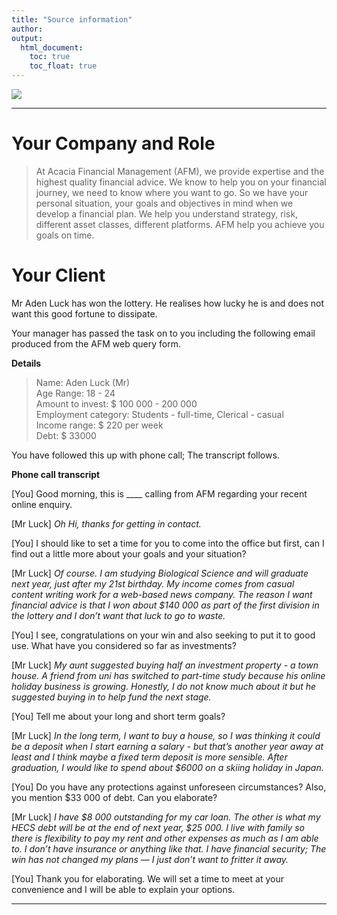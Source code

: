 ```yaml
---
title: "Source information"
author:  
output:
  html_document:
    toc: true
    toc_float: true
---
```


<div style="position: relative; bottom: 0; left: 0; width: 30%;">
  ![](images/AscLogo.png) 
</div>
---


# Your Company and Role

> At Acacia Financial Management (AFM), we provide expertise and the highest quality financial advice. We know to help you on your financial journey, we need to know where you want to go. So we have your personal situation, your goals and objectives in mind when we develop a financial plan. We help you understand strategy, risk, different asset classes, different platforms. AFM help you achieve you goals on time.  


# Your Client

Mr Aden Luck has won the lottery. He realises how lucky he is and does not want this good fortune to dissipate.

Your manager has passed the task on to you including the following email produced from the AFM web query form. 

**Details**

> Name: Aden Luck (Mr)  
> Age Range: 18 - 24  
> Amount to invest: $ 100 000 - 200 000  
> Employment category: Students - full-time, Clerical - casual  
> Income range: $ 220 per week  
> Debt: $ 33000  


You have followed this up with phone call; The transcript follows.

**Phone call transcript**

[You] Good morning, this is ____ calling from AFM regarding your recent online enquiry. 

[Mr Luck] *Oh Hi, thanks for getting in contact.* 

[You] I should like to set a time for you to come into the office but first, can I find out a little more about your goals and your situation? 

[Mr Luck] *Of course. I am studying Biological Science and will graduate next year, just after my 21st birthday. My income comes from casual content writing work for a web-based news company. The reason I want financial advice is that I won about $140 000 as part of the first division in the lottery and I don't want that luck to go to waste.*  

[You] I see, congratulations on your win and also seeking to put it to good use. What have you considered so far as investments?  

[Mr Luck] *My aunt suggested buying half an investment property - a town house. A friend from uni has switched to part-time study because his online holiday business is growing. Honestly, I do not know much about it but he suggested buying in to help fund the next stage.* 

[You] Tell me about your long and short term goals? 

[Mr Luck] *In the long term, I want to buy a house, so I was thinking it could be a deposit when I start earning a salary - but that's another year away at least and I think maybe a fixed term deposit is more sensible. After graduation, I would like to spend about $6000 on a skiing holiday in Japan.*    

[You] Do you have any protections against unforeseen circumstances? Also, you mention $33 000 of debt. Can you elaborate? 

[Mr Luck] *I have $8 000 outstanding for my car loan. The other is what my HECS debt will be at the end of next year,* *$25 000. I live with family so there is flexibility to pay my rent and other expenses as much as I am able to. I don't have insurance or anything like that. I have financial security; The win has not changed my plans --- I just don't want to fritter it away.*  

[You] Thank you for elaborating. We will set a time to meet at your convenience and I will be able to explain your options.  


***





